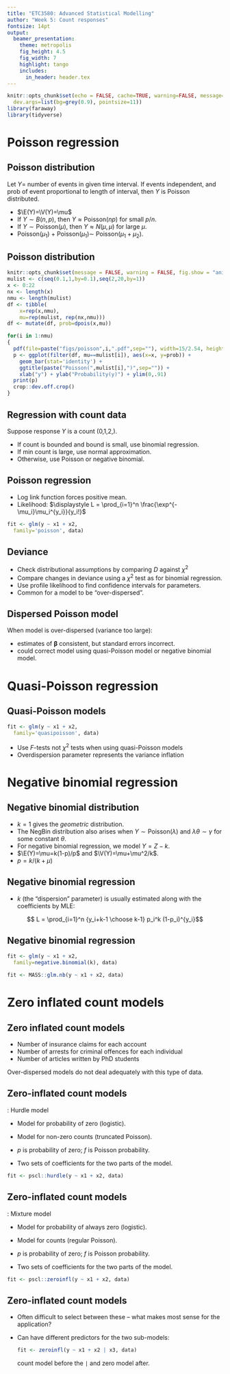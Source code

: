 ```yaml
---
title: "ETC3580: Advanced Statistical Modelling"
author: "Week 5: Count responses"
fontsize: 14pt
output:
  beamer_presentation:
    theme: metropolis
    fig_height: 4.5
    fig_width: 7
    highlight: tango
    includes:
      in_header: header.tex
---
```


```r
knitr::opts_chunk$set(echo = FALSE, cache=TRUE, warning=FALSE, message=FALSE,
  dev.args=list(bg=grey(0.9), pointsize=11))
library(faraway)
library(tidyverse)
```

# Poisson regression

## Poisson distribution
\fontsize{14}{16}\sf

Let $Y=$ number of events in given time interval. If events independent, and prob of event proportional to length of interval, then $Y$ is Poisson distributed.

\begin{block}{Poisson$(\mu)$ distribution}
$$ P(Y=y) = \frac{e^{-\mu}\mu^y}{y!}$$
\end{block}

 * $\E(Y)=\V(Y)=\mu$
 * If $Y\sim B(n,p)$, then $Y \approx \text{Poisson}(np)$  for small $p/n$.
 * If $Y\sim \text{Poisson}(\mu)$, then $Y\approx N(\mu,\mu)$ for large $\mu$.
 * Poisson$(\mu_1)$ + Poisson$(\mu_1) \sim$ Poisson$(\mu_1+\mu_2)$.

## Poisson distribution

```r
knitr::opts_chunk$set(message = FALSE, warning = FALSE, fig.show = "animate")
mulist <- c(seq(0.1,1,by=0.1),seq(2,20,by=1))
x <- 0:22
nx <- length(x)
nmu <- length(mulist)
df <- tibble(
    x=rep(x,nmu),
    mu=rep(mulist, rep(nx,nmu)))
df <- mutate(df, prob=dpois(x,mu))

for(i in 1:nmu)
{
  pdf(file=paste("figs/poisson",i,".pdf",sep=""), width=15/2.54, height=10/2.54)
  p <- ggplot(filter(df, mu==mulist[i]), aes(x=x, y=prob)) +
    geom_bar(stat='identity') +
    ggtitle(paste("Poisson(",mulist[i],")",sep="")) +
    xlab("y") + ylab("Probability(y)") + ylim(0,.91)
  print(p)
  crop::dev.off.crop()
}
```

\centerline{\animategraphics[controls,buttonsize=0.3cm,width=11.5cm]{6}{"figs/poisson"}{1}{20}}


## Regression with count data

Suppose response $Y$ is a count (0,1,2,\dots).

 * If count is bounded and bound is small, use binomial regression.
 * If min count is large, use normal approximation.
 * Otherwise, use Poisson or negative binomial.

## Poisson regression

\begin{block}{}\vspace*{-0.4cm}
\begin{align*}
&y_i \sim \text{Poisson}(\mu_i) \\
&\log(\mu_i) = \eta_i = \beta_0 + \beta_1 x_{i,1} + \dots + \beta_q x_{i,q}
\end{align*}
\end{block}

 * Log link function forces positive mean.\pause
 * Likelihood: $\displaystyle L = \prod_{i=1}^n \frac{\exp^{-\mu_i}\mu_i^{y_i}}{y_i!}$\pause
\begin{align*}
\log L &= \sum_{i=1}^n \left[-\mu_i + y_i\log(\mu_i) - \log(y_i!)\right] \\
       &= \sum_{i=1}^n \left[-\exp(\bm{x}_i'\bm{\beta}) + y_i\bm{x}_i'\bm{\beta} - \log(y_i!)\right] 
\end{align*}\pause\vspace*{-0.5cm}

```r
fit <- glm(y ~ x1 + x2,
  family='poisson', data)
```

## Deviance
\vspace*{-0.7cm}
\begin{align*}
D = -2\log L &= -2\sum_{i=1}^n \left[-\hat\mu_i + y_i\log(\hat\mu_i) - \log(y_i!)\right] \\
    & = 2\sum_{i=1}^n (y_i \log(y_i/\hat{\mu}_i) - (y_i - \hat{\mu}_i))
\end{align*}\pause

* Check distributional assumptions by comparing $D$ against $\chi^2$
* Compare changes in deviance using a $\chi^2$ test as for binomial regression.
* Use profile likelihood to find confidence intervals for parameters.
* Common for a model to be "over-dispersed". 

## Dispersed Poisson model

When model is over-dispersed (variance too large):

 * estimates of $\bm{\beta}$ consistent, but standard errors incorrect.
 * could correct model using quasi-Poisson model or negative binomial model.

# Quasi-Poisson regression

## Quasi-Poisson models

```r
fit <- glm(y ~ x1 + x2, 
  family='quasipoisson', data)
```

 * Use $F$-tests not $\chi^2$ tests when using quasi-Poisson models
 * Overdispersion parameter represents the variance inflation

# Negative binomial regression

## Negative binomial distribution

\begin{block}{}
In series of independent trials, each with prob $p$ of success, let $Z$ be number of trials until $k$th success.
$$P(Z=z) = {z-1 \choose k-1} p^k (1-p)^{z-k}, \qquad z=k,k+1,\dots$$
\end{block}

* $k=1$ gives the *geometric* distribution.
* The NegBin distribution also arises when $Y\sim \text{Poisson}(\lambda)$ and $\lambda\theta\sim\gamma$ for some constant $\theta$.
* For negative binomial regression, we model $Y=Z-k$.
* $\E(Y)=\mu=k(1-p)/p$ and $\V(Y)=\mu+\mu^2/k$.
* $p = k/(k+\mu)$

## Negative binomial regression

\begin{block}{}
$Y_i \sim \text{NegBin}-k$ with mean $\mu_i$ and variance $\mu_i+\mu_i^2/k$.
$$\eta_i = \log\left(\frac{\mu_i}{\mu_i+k}\right) = 
 \beta_0 + \beta_1 x_{i,1} + \dots + \beta_q x_{i,q}$$
\end{block}

 * $k$ (the "dispersion" parameter) is usually estimated along with the coefficients by MLE:

$$ L = \prod_{i=1}^n {y_i+k-1 \choose k-1} p_i^k (1-p_i)^{y_i}$$


\begin{align*}
\log L &= \sum_{i=1}^n \Bigg(y_i \log\left(\frac{\mu_i}{\mu_i+k}\right) - k log(1+\mu_i/k) \\
& \mbox{} \hspace*{1cm} +\sum_{j=0}^{y_i-1} \log(j+k) - \log(y_i!)\Bigg)
\end{align*}


## Negative binomial regression

```r
fit <- glm(y ~ x1 + x2, 
  family=negative.binomial(k), data)

fit <- MASS::glm.nb(y ~ x1 + x2, data)
```


# Zero inflated count models

## Zero inflated count models

\alert{Examples of zero-inflated data:}

 * Number of insurance claims for each account
 * Number of arrests for criminal offences for each individual
 * Number of articles written by PhD students

Over-dispersed models do not deal adequately with this type of data.


## Zero-inflated count models

\alert{Solution 1}: Hurdle model

 * Model for probability of zero (logistic).
 * Model for non-zero counts (truncated Poisson).\vspace*{-0.4cm}
\begin{align*}
  P(Y=0) &= p \\
  P(Y=j) &= \frac{1-p}{1-f(0)} f(j), \qquad j>0
\end{align*}

 * $p$ is probability of zero; $f$ is Poisson probability.
 * Two sets of coefficients for the two parts of the model.

```r
fit <- pscl::hurdle(y ~ x1 + x2, data)
```

## Zero-inflated count models

\alert{Solution 2}: Mixture model

 * Model for probability of always zero (logistic).
 * Model for counts (regular Poisson).\vspace*{-0.4cm}
\begin{align*}
  P(Y=0) &= p + (1-p) f(0) \\
  P(Y=j) &= (1-p) f(j), \qquad j>0
\end{align*}

 * $p$ is probability of zero; $f$ is Poisson probability.
 * Two sets of coefficients for the two parts of the model.

```r
fit <- pscl::zeroinfl(y ~ x1 + x2, data)
```


## Zero-inflated count models

 * Often difficult to select between these -- what makes most sense for the application?
 * Can have different predictors for the two sub-models:
 
    ```r
    fit <- zeroinfl(y ~ x1 + x2 | x3, data)
    ```

     count model before the `|` and zero model after.


